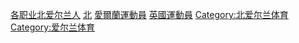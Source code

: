 {{Commonscat|Sportspeople from Northern Ireland}}

[[Category:各职业北爱尔兰人|]]
[[Category:各職業愛爾蘭人|北]]
[[Category:愛爾蘭運動員|]]
[[Category:英國運動員|]]
[[Category:北爱尔兰体育|Category:北爱尔兰体育]]
[[Category:爱尔兰体育|Category:爱尔兰体育]]